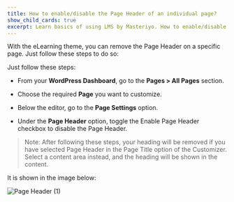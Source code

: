 ---
title: How to enable/disable the Page Header of an individual page?
show_child_cards: true
excerpt: Learn basics of using LMS by Masteriyo. How to enable/disable the Page Header of an individual page.
---

With the eLearning theme, you can remove the Page Header on a specific page. Just follow these steps to do so:

Just follow these steps:

- From your **WordPress Dashboard**, go to the **Pages > All Pages** section.

- Choose the required **Page** you want to customize.

- Below the editor, go to the **Page Settings** option.

- Under the **Page Header** option, toggle the Enable Page Header checkbox to disable the Page Header.

> Note: After following these steps, your heading will be removed if you have selected Page Header in the Page Title option of the Customizer. Select a content area instead, and the heading will be shown in the content.

It is shown in the image below:

![Page Header (1)](https://user-images.githubusercontent.com/109593521/183600258-bba556a8-6776-4b1a-8a7e-d58b507fe063.png)
